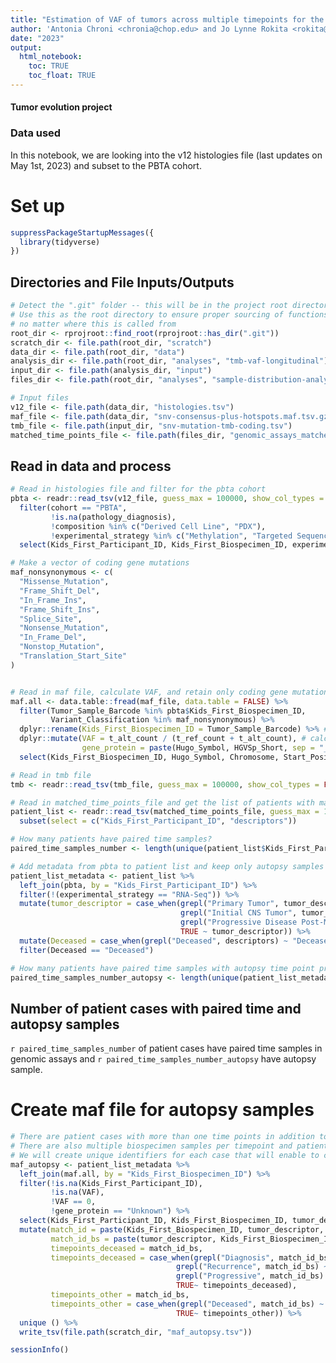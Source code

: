 ```yaml
---
title: "Estimation of VAF of tumors across multiple timepoints for the autopsy samples in the PBTA Cohort"
author: 'Antonia Chroni <chronia@chop.edu> and Jo Lynne Rokita <rokita@chop.edu> for D3B'
date: "2023"
output:
  html_notebook:
    toc: TRUE
    toc_float: TRUE
---
```


#### Tumor evolution project 

### Data used 
In this notebook, we are looking into the v12 histologies file (last updates on May 1st, 2023) and subset to the PBTA cohort.

# Set up

```r
suppressPackageStartupMessages({
  library(tidyverse)
})
```

## Directories and File Inputs/Outputs

```r
# Detect the ".git" folder -- this will be in the project root directory
# Use this as the root directory to ensure proper sourcing of functions 
# no matter where this is called from
root_dir <- rprojroot::find_root(rprojroot::has_dir(".git"))
scratch_dir <- file.path(root_dir, "scratch")
data_dir <- file.path(root_dir, "data")
analysis_dir <- file.path(root_dir, "analyses", "tmb-vaf-longitudinal")
input_dir <- file.path(analysis_dir, "input")
files_dir <- file.path(root_dir, "analyses", "sample-distribution-analysis", "results")

# Input files
v12_file <- file.path(data_dir, "histologies.tsv")
maf_file <- file.path(data_dir, "snv-consensus-plus-hotspots.maf.tsv.gz")
tmb_file <- file.path(input_dir, "snv-mutation-tmb-coding.tsv")
matched_time_points_file <- file.path(files_dir, "genomic_assays_matched_time_points.tsv") # file from add-sample-distribution module
```

## Read in data and process

```r
# Read in histologies file and filter for the pbta cohort
pbta <- readr::read_tsv(v12_file, guess_max = 100000, show_col_types = FALSE) %>%
  filter(cohort == "PBTA",
         !is.na(pathology_diagnosis),
         !composition %in% c("Derived Cell Line", "PDX"),
         !experimental_strategy %in% c("Methylation", "Targeted Sequencing")) %>%
  select(Kids_First_Participant_ID, Kids_First_Biospecimen_ID, experimental_strategy, tumor_descriptor, age_at_diagnosis_days, age_last_update_days, cancer_predispositions, broad_histology, short_histology, cancer_group) 

# Make a vector of coding gene mutations
maf_nonsynonymous <- c(
  "Missense_Mutation",
  "Frame_Shift_Del",
  "In_Frame_Ins",
  "Frame_Shift_Ins",
  "Splice_Site",
  "Nonsense_Mutation",
  "In_Frame_Del",
  "Nonstop_Mutation",
  "Translation_Start_Site"
)


# Read in maf file, calculate VAF, and retain only coding gene mutations
maf.all <- data.table::fread(maf_file, data.table = FALSE) %>% 
  filter(Tumor_Sample_Barcode %in% pbta$Kids_First_Biospecimen_ID,
         Variant_Classification %in% maf_nonsynonymous) %>%
  dplyr::rename(Kids_First_Biospecimen_ID = Tumor_Sample_Barcode) %>% # change name of the biospecimen to match the one from the histologies files
  dplyr::mutate(VAF = t_alt_count / (t_ref_count + t_alt_count), # calculate VAF 
                gene_protein = paste(Hugo_Symbol, HGVSp_Short, sep = "_")) %>%  # concatenate gene and protein information
  select(Kids_First_Biospecimen_ID, Hugo_Symbol, Chromosome, Start_Position, Variant_Classification, VAF, HGVSc, HGVSp, HGVSp_Short, gene_protein) 

# Read in tmb file
tmb <- readr::read_tsv(tmb_file, guess_max = 100000, show_col_types = FALSE)

# Read in matched_time_points_file and get the list of patients with matched time points
patient_list <- readr::read_tsv(matched_time_points_file, guess_max = 100000, show_col_types = FALSE) %>%
  subset(select = c("Kids_First_Participant_ID", "descriptors"))

# How many patients have paired time samples?
paired_time_samples_number <- length(unique(patient_list$Kids_First_Participant_ID))

# Add metadata from pbta to patient list and keep only autopsy samples
patient_list_metadata <- patient_list %>% 
  left_join(pbta, by = "Kids_First_Participant_ID") %>%
  filter(!(experimental_strategy == "RNA-Seq")) %>%
  mutate(tumor_descriptor = case_when(grepl("Primary Tumor", tumor_descriptor) ~ "Diagnosis", 
                                      grepl("Initial CNS Tumor", tumor_descriptor) ~ "Diagnosis", 
                                      grepl("Progressive Disease Post-Mortem", tumor_descriptor) ~ "Deceased", 
                                      TRUE ~ tumor_descriptor)) %>%
  mutate(Deceased = case_when(grepl("Deceased", descriptors) ~ "Deceased")) %>%
  filter(Deceased == "Deceased") 

# How many patients have paired time samples with autopsy time point present?
paired_time_samples_number_autopsy <- length(unique(patient_list_metadata$Kids_First_Participant_ID))
```

## Number of patient cases with paired time and autopsy samples

`r paired_time_samples_number` of patient cases have paired time samples in genomic assays and `r paired_time_samples_number_autopsy` have autopsy sample.

# Create maf file for autopsy samples

```r
# There are patient cases with more than one time points in addition to Deceased, e.g. Diagnosis and Progressive.
# There are also multiple biospecimen samples per timepoint and patient case.
# We will create unique identifiers for each case that will enable to create one plot for each case.
maf_autopsy <- patient_list_metadata %>% 
  left_join(maf.all, by = "Kids_First_Biospecimen_ID") %>%
  filter(!is.na(Kids_First_Participant_ID),
         !is.na(VAF),
         !VAF == 0, 
         !gene_protein == "Unknown") %>%
  select(Kids_First_Participant_ID, Kids_First_Biospecimen_ID, tumor_descriptor, experimental_strategy, Hugo_Symbol, gene_protein, VAF) %>%
  mutate(match_id = paste(Kids_First_Biospecimen_ID, tumor_descriptor, gene_protein, VAF, sep = "_"),
         match_id_bs = paste(tumor_descriptor, Kids_First_Biospecimen_ID, sep = "_"),
         timepoints_deceased = match_id_bs,
         timepoints_deceased = case_when(grepl("Diagnosis", match_id_bs) ~ "1",
                                     grepl("Recurrence", match_id_bs) ~ "2", 
                                     grepl("Progressive", match_id_bs) ~ "3",
                                     TRUE~ timepoints_deceased),
         timepoints_other = match_id_bs,
         timepoints_other = case_when(grepl("Deceased", match_id_bs) ~ "4",
                                     TRUE~ timepoints_other)) %>%
  unique () %>%
  write_tsv(file.path(scratch_dir, "maf_autopsy.tsv"))
```

```r
sessionInfo()
```
